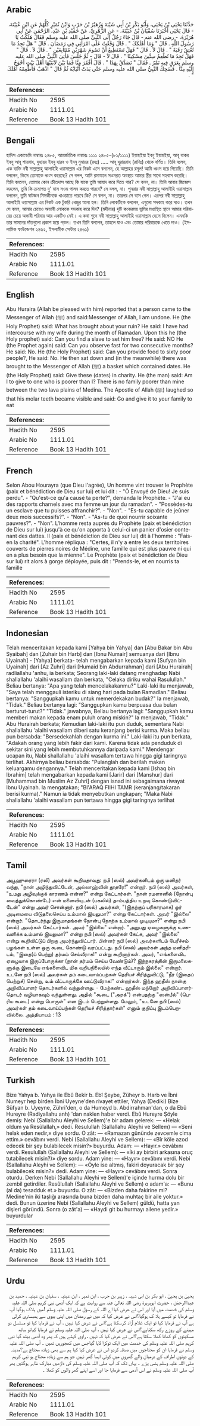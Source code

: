 ## Arabic


<div dir="rtl" lang="ar" style={{fontSize:'larger',backgroundColor:'#f8f9fa',padding:20}}>
حَدَّثَنَا يَحْيَى بْنُ يَحْيَى، وَأَبُو بَكْرِ بْنُ أَبِي شَيْبَةَ وَزُهَيْرُ بْنُ حَرْبٍ وَابْنُ نُمَيْرٍ كُلُّهُمْ عَنِ ابْنِ عُيَيْنَةَ، - قَالَ يَحْيَى أَخْبَرَنَا سُفْيَانُ بْنُ عُيَيْنَةَ، - عَنِ الزُّهْرِيِّ، عَنْ حُمَيْدِ بْنِ عَبْدِ، الرَّحْمَنِ عَنْ أَبِي هُرَيْرَةَ، - رضى الله عنه - قَالَ جَاءَ رَجُلٌ إِلَى النَّبِيِّ صلى الله عليه وسلم فَقَالَ هَلَكْتُ يَا رَسُولَ اللَّهِ ‏.‏ قَالَ ‏"‏ وَمَا أَهْلَكَكَ ‏"‏ ‏.‏ قَالَ وَقَعْتُ عَلَى امْرَأَتِي فِي رَمَضَانَ ‏.‏ قَالَ ‏"‏ هَلْ تَجِدُ مَا تُعْتِقُ رَقَبَةً ‏"‏ ‏.‏ قَالَ لاَ ‏.‏ قَالَ ‏"‏ فَهَلْ تَسْتَطِيعُ أَنْ تَصُومَ شَهْرَيْنِ مُتَتَابِعَيْنِ ‏"‏ ‏.‏ قَالَ لاَ ‏.‏ قَالَ ‏"‏ فَهَلْ تَجِدُ مَا تُطْعِمُ سِتِّينَ مِسْكِينًا ‏"‏ ‏.‏ قَالَ لاَ - قَالَ - ثُمَّ جَلَسَ فَأُتِيَ النَّبِيُّ صلى الله عليه وسلم بِعَرَقٍ فِيهِ تَمْرٌ ‏.‏ فَقَالَ ‏"‏ تَصَدَّقْ بِهَذَا ‏"‏ ‏.‏ قَالَ أَفْقَرَ مِنَّا فَمَا بَيْنَ لاَبَتَيْهَا أَهْلُ بَيْتٍ أَحْوَجُ إِلَيْهِ مِنَّا ‏.‏ فَضَحِكَ النَّبِيُّ صلى الله عليه وسلم حَتَّى بَدَتْ أَنْيَابُهُ ثُمَّ قَالَ ‏"‏ اذْهَبْ فَأَطْعِمْهُ أَهْلَكَ ‏"‏ ‏.‏
</div>
<div style={{backgroundColor:'#f8f9fa',padding:20, marginBottom: 10}}><table> <thead> <tr> <th>References:</th> <th></th> </tr> </thead> <tbody><tr><td>Hadith No</td><td>2595</td></tr><tr><td>Arabic No</td><td>1111.01</td></tr><tr><td>Reference</td><td>Book 13 Hadith 101</td></tr></tbody></table></div>

## Bengali


<div dir="ltr" lang="bn" style={{fontSize:'larger',backgroundColor:'#f8f9fa',padding:20}}>
হাদিস একাডেমি নাম্বারঃ ২৪৮৫, আন্তর্জাতিক নাম্বারঃ ১১১১ ২৪৮৫-(৮১/১১১১) ইয়াহইয়া ইবনু ইয়াহইয়া, আবূ বাকর ইবনু আবূ শায়বাহ, যুহায়র ইবনু হারব ও ইবনু নুমায়র (রহঃ) ..... আবূ হুরায়রাহ (রাযিঃ) থেকে বর্ণিত। তিনি বলেন, এক ব্যক্তি নবী সাল্লাল্লাহু আলাইহি ওয়াসাল্লাম এর নিকট এসে বললেন, হে আল্লাহর রসূল! আমি ধ্বংস হয়ে গিয়েছি। তিনি বললেন, কিসে তোমাকে ধ্বংস করেছে? সে বলল, আমি রমাযানে সওমরত অবস্থায় আমার স্ত্রীর সাথে সহবাস করেছি। তিনি বললেন, তোমার কোন ক্রীতদাস আছে কি যাকে তুমি আযাদ করে দিতে পার? সে বলল, না। তিনি আবার জিজ্ঞেস করলেন, তুমি কি ক্রমাগত দু' মাস সওম পালন করতে পারবে? সে বলল, না। পুনরায় নবী সাল্লাল্লাহু আলাইহি ওয়াসাল্লাম বললেন, তুমি ষাটজন মিসকীনকে খাওয়াতে পারবে কি? সে বলল, না। তারপর সে বসে গেল। এরপর নবী সাল্লাল্লাহু আলাইহি ওয়াসাল্লাম এর নিকট এক টুকরি খেজুর আনা হল। তিনি লোকটিকে বললেন, এগুলো সদকাহ করে দাও। তখন সে বলল, আমার চেয়েও অভাবী লোককে সদকাহ করে দিব? (মদীনার) দুটি কংকরময় ভূমির মধ্যস্থিত স্থানে আমার পরিবারের চেয়ে অভাবী পরিবার আর একটিও নেই। এ কথা শুনে নবী সাল্লাল্লাহু আলাইহি ওয়াসাল্লাম হেসে দিলেন। এমনকি তার সামনের দাঁতগুলো প্রকাশ হয়ে পড়ল। তখন তিনি বললেন, তাহলে যাও এবং তোমার পরিবারকে খেতে দাও। (ইসলামিক ফাউন্ডেশন ২৪৬২, ইসলামীক সেন্টার ২৪৬১)
</div>
<div style={{backgroundColor:'#f8f9fa',padding:20, marginBottom: 10}}><table> <thead> <tr> <th>References:</th> <th></th> </tr> </thead> <tbody><tr><td>Hadith No</td><td>2595</td></tr><tr><td>Arabic No</td><td>1111.01</td></tr><tr><td>Reference</td><td>Book 13 Hadith 101</td></tr></tbody></table></div>

## English


<div dir="ltr" lang="en" style={{fontSize:'larger',backgroundColor:'#f8f9fa',padding:20}}>
Abu Huraira (Allah be pleased with him) reported that a person came to the Messenger of Allah (ﷺ) and said:Messenger of Allah, I am undone. He (the Holy Prophet) said: What has brought about your ruin? He said: I have had intercourse with my wife during the month of Ramadan. Upon this he (the Holy prophet) said: Can you find a slave to set him free? He said: NO He (the Prophet again) said: Can you observe fast for two consecutive months? He said: No. He (the Holy Prophet) said: Can you provide food to sixty poor people?, He said: No. He then sat down and (in the meanwhile) there was brought to the Messenger of Allah (ﷺ) a basket which contained dates. He (the Holy Prophet) said: Give these (dates) in charity. He (the man) said: Am I to give to one who is poorer than I? There is no family poorer than mine between the two lava plains of Medina. The Apostle of Allah (ﷺ) laughed so that his molar teeth became visible and said: Go and give it to your family to eat
</div>
<div style={{backgroundColor:'#f8f9fa',padding:20, marginBottom: 10}}><table> <thead> <tr> <th>References:</th> <th></th> </tr> </thead> <tbody><tr><td>Hadith No</td><td>2595</td></tr><tr><td>Arabic No</td><td>1111.01</td></tr><tr><td>Reference</td><td>Book 13 Hadith 101</td></tr></tbody></table></div>

## French


<div dir="ltr" lang="fr" style={{fontSize:'larger',backgroundColor:'#f8f9fa',padding:20}}>
Selon Abou Hourayra (que Dieu l'agrée), Un homme vint trouver le Prophète (paix et bénédiction de Dieu sur lui) et lui dit : - "Ô Envoyé de Dieu! Je suis perdu". - "Qu'est-ce qu'a causé ta perte?", demanda le Prophète. - "J'ai eu des rapports charnels avec ma femme un jour du ramadan". - "Possèdes-tu un esclave que tu puisses affranchir?". - "Non". - "Es-tu capable de jeûner deux mois successifs?". - "Non". - "As-tu de quoi nourrir soixante pauvres?". - "Non". L'homme resta auprès du Prophète (paix et bénédiction de Dieu sur lui) jusqu'à ce qu'on apporta à celui-ci un panier d'osier contenant des dattes. Il (paix et bénédiction de Dieu sur lui) dit à l'homme : "Fais-en la charité". L'homme répliqua : "Certes, il n'y a entre les deux territoires couverts de pierres noires de Médine, une famille qui est plus pauvre ni qui en a plus besoin que la mienne". Le Prophète (paix et bénédiction de Dieu sur lui) rit alors à gorge déployée, puis dit : "Prends-le, et en nourris ta famille
</div>
<div style={{backgroundColor:'#f8f9fa',padding:20, marginBottom: 10}}><table> <thead> <tr> <th>References:</th> <th></th> </tr> </thead> <tbody><tr><td>Hadith No</td><td>2595</td></tr><tr><td>Arabic No</td><td>1111.01</td></tr><tr><td>Reference</td><td>Book 13 Hadith 101</td></tr></tbody></table></div>

## Indonesian


<div dir="ltr" lang="id" style={{fontSize:'larger',backgroundColor:'#f8f9fa',padding:20}}>
Telah menceritakan kepada kami [Yahya bin Yahya] dan [Abu Bakar bin Abu Syaibah] dan [Zuhair bin Harb] dan [Ibnu Numair] semuanya dari [Ibnu Uyainah] - [Yahya] berkata- telah mengabarkan kepada kami [Sufyan bin Uyainah] dari [Az Zuhri] dari [Humaid bin Abdurrahman] dari [Abu Hurairah] radliallahu 'anhu, ia berkata; Seorang laki-laki datang menghadap Nabi shallallahu 'alaihi wasallam dan berkata, "Celaka diriku wahai Rasulullah." Beliau bertanya: "Apa yang telah mencelakakanmu?" Laki-laki itu menjawab, "Saya telah menggauli isteriku di siang hari pada bulan Ramadlan." Beliau bertanya: "Sanggupkah kamu untuk memerdekakan budak?" Ia menjawab, "Tidak." Beliau bertanya lagi: "Sanggupkan kamu berpuasa dua bulan berturut-turut?" "Tidak." jawabnya, Beliau bertanya lagi: "Sanggupkah kamu memberi makan kepada enam puluh orang miskin?" Ia menjawab, "Tidak." Abu Hurairah berkata; Kemudian laki-laki itu pun duduk, sementara Nabi shallallahu 'alaihi wasallam diberi satu keranjang berisi kurma. Maka beliau pun bersabda: "Bersedekahlah dengan kurma ini." Laki-laki itu pun berkata, "Adakah orang yang lebih fakir dari kami. Karena tidak ada penduduk di sekitar sini yang lebih membutuhkannya daripada kami." Mendengar ucapan itu, Nabi shallallahu 'alaihi wasallam tertawa hingga gigi taringnya terlihat. Akhirnya beliau bersabda: "Pulanglah dan berilah makan keluargamu dengannya." Telah menceritakan kepada kami [Ishaq bin Ibrahim] telah mengabarkan kepada kami [Jarir] dari [Manshur] dari [Muhammad bin Muslim Az Zuhri] dengan isnad ini sebagaimana riwayat Ibnu Uyainah. Ia mengatakan; "BI'ARAQ FIIHI TAMR (keranjang/takaran berisi kurma)." Namun ia tidak menyebutkan ungkapan; "Maka Nabi shallallahu 'alaihi wasallam pun tertawa hingga gigi taringnya terlihat
</div>
<div style={{backgroundColor:'#f8f9fa',padding:20, marginBottom: 10}}><table> <thead> <tr> <th>References:</th> <th></th> </tr> </thead> <tbody><tr><td>Hadith No</td><td>2595</td></tr><tr><td>Arabic No</td><td>1111.01</td></tr><tr><td>Reference</td><td>Book 13 Hadith 101</td></tr></tbody></table></div>

## Tamil


<div dir="ltr" lang="ta" style={{fontSize:'larger',backgroundColor:'#f8f9fa',padding:20}}>
அபூஹுரைரா (ரலி) அவர்கள் கூறியதாவது: நபி (ஸல்) அவர்களிடம் ஒரு மனிதர் வந்து, "நான் அழிந்துவிட்டேன், அல்லாஹ்வின் தூதரே!" என்றார். நபி (ஸல்) அவர்கள், "உமது அழிவுக்குக் காரணம் என்ன?" என்று கேட்டார்கள். "நான் ரமளானில் (நோன்பு வைத்துக்கொண்டே) என் மனைவியுடன் (பகலில்) தாம்பத்திய உறவு கொண்டுவிட்டேன்" என்று அவர் சொன்னார். நபி (ஸல்) அவர்கள், "(இதற்குப் பரிகாரமாக) ஓர் அடிமையை விடுதலைசெய்ய உம்மால் இயலுமா?" என்று கேட்டார்கள். அவர் "இல்லை" என்றார். "தொடர்ந்து இருமாதங்கள் நோன்பு நோற்க உம்மால் முடியுமா?" என்று நபி (ஸல்) அவர்கள் கேட்டார்கள். அவர் "இல்லை" என்றார். "அறுபது ஏழைகளுக்கு உணவளிக்க உம்மால் இயலுமா?" என்று நபி (ஸல்) அவர்கள் கேட்க, அவர் "இல்லை" என்று கூறிவிட்டுப் பிறகு அமர்ந்துவிட்டார். பின்னர் நபி (ஸல்) அவர்களிடம் பேரீச்சம் பழங்கள் உள்ள ஒரு கூடை கொண்டு வரப்பட்டது. நபி (ஸல்) அவர்கள் அந்த மனிதரிடம், "இதை(ப் பெற்று) தர்மம் செய்வீராக!" என்று கூறினார்கள். அவர், "எங்களைவிட ஏழையாக இருப்போருக்கா (நான் தர்மம் செய்ய வேண்டும்)? இந்நகரத்தின் இருமலைகளுக்கு இடையே எங்களைவிட மிக வறியநிலையில் எந்த வீட்டாரும் இல்லை" என்றார். உடனே நபி (ஸல்) அவர்கள் தம் கடைவாய்ப்பற்கள் தெரியச் சிரித்துவிட்டு, "நீர் (இதைப் பெற்றுச்) சென்று, உம் வீட்டாருக்கே ஊட்டுவீராக!" என்றார்கள். இந்த ஹதீஸ் நான்கு அறிவிப்பாளர் தொடர்களில் வந்துள்ளது. - மேற்கண்ட ஹதீஸ் மற்றோர் அறிவிப்பாளர்தொடர் வழியாகவும் வந்துள்ளது. அதில் "கூடை ("அரக்") என்பதற்கு "ஸன்பீல்" (பெரிய கூடை) என்று பொருள்" என இடம் பெற்றுள்ளது. மேலும், "உடனே நபி (ஸல்) அவர்கள் தம் கடைவாய்ப்பற்கள் தெரியச் சிரித்தார்கள்" எனும் குறிப்பு இடம்பெறவில்லை. அத்தியாயம் : 13
</div>
<div style={{backgroundColor:'#f8f9fa',padding:20, marginBottom: 10}}><table> <thead> <tr> <th>References:</th> <th></th> </tr> </thead> <tbody><tr><td>Hadith No</td><td>2595</td></tr><tr><td>Arabic No</td><td>1111.01</td></tr><tr><td>Reference</td><td>Book 13 Hadith 101</td></tr></tbody></table></div>

## Turkish


<div dir="ltr" lang="tr" style={{fontSize:'larger',backgroundColor:'#f8f9fa',padding:20}}>
Bize Yahya b. Yahya ile Ebû Bekir b. Ebî Şeybe, Züheyr b. Harb ve İbni Numeyr hep birden İbni Uyeyne'den rivayet ettiler, Yahya (Dediki) Bize Süfyan b. Uyeyne, Zühri'den, o da Humeyd b. Abdirrahman'dan, o da Ebû Hureyre (Radiyallahu anh) 'dan naklen haber verdi. Ebû Hureyre Şöyle demiş: Nebi (Sallallahu Aleyhi ve Sellem)'e bir adam gelerek: — «Helak oldum ya Resûlallah,» dedi. Resulullah (Sallallahu Aleyhi ve Sellem) — «Seni helak eden nedir,» diye sordu. O zât: — «Ramazan gününde zevcemle cima ettim.» cevâbını verdi. Nebi (Sallallahu Aleyhi ve Sellem): — «Bîr köle azod edecek bir şey bulabilecek misin?» buyurdu. Adam: — «Hayır.» cevâbını verdi. Resulullah (Sallallahu Aleyhi ve Sellem): — «İki ay birbiri arkasına oruç tutabilecek misin?)» diye sordu. Adam yine: — «Hayır» cevâbını verdi. Nebi (Sallallahu Aleyhi ve Sellem): — «Öyle ise altmış, fakiri doyuracak bir şey bulabilecek misin?» dedi. Adam yine: — «Hayır» cevâbını verdi. Sonra oturdu. Derken Nebi (Sallallahu Aleyhi ve Sellem)'e içinde hurma dolu bir zembil getirdiler. Resûlullah (Sallallahu Aleyhi ve Sellem) o adam'a: — «Bunu (al da) tesadduk et.» buyurdu. O zât: — «Bizden daha fakirine mi? Medine'nin iki taşlığı arasında buna bizden daha muhtaç bir aile yoktur.» dedi. Bunun üzerine Nebi (Sallallahu Aleyhi ve Sellem) güldü, hatta yan dişleri göründü. Sonra (o zât'a) — «Haydi git bu hurmayı ailene yedir.» buyurdular
</div>
<div style={{backgroundColor:'#f8f9fa',padding:20, marginBottom: 10}}><table> <thead> <tr> <th>References:</th> <th></th> </tr> </thead> <tbody><tr><td>Hadith No</td><td>2595</td></tr><tr><td>Arabic No</td><td>1111.01</td></tr><tr><td>Reference</td><td>Book 13 Hadith 101</td></tr></tbody></table></div>

## Urdu


<div dir="rtl" lang="ur" style={{fontSize:'larger',backgroundColor:'#f8f9fa',padding:20}}>
یحییٰ بن یحییٰ ، ابو بکر بن ابی شیبہ ، زہیر بن حرب ، ابن نمیر ، ابن عینیہ ، سفیان بن عینیہ ، حمید بن عبداالرحمٰن ، حضرت ابوہریرۃ رضی اللہ تعالیٰ عنہ سے روایت ہے کہ ایک آدمی نبی کریم صلی اللہ علیہ وسلم کی خدمت میں آیا اور اس نے عرض کیا اے اللہ کے رسول صلی اللہ علیہ وسلم !میں ہلاک ہوگیا آپ نے فرمایا تو کیسے ہلا ک ہوگیا؟اس نے عرض کیا کہ میں نے رمضان میں اپنی بیوی سے ہمبستری کرلی ہے آپ نے فرمایا کیا تو ایک غلام آزاد کرسکتا ہے؟اس نے عرض کیا نہیں ، آپ نے فرمایا کیا تو مسلسل دو مہینے کے روزے رکھ سکتاہے؟اس نے عرض کیا نہیں ، آپ صلی اللہ علیہ وسلم نے فرمایا کیاتو ساٹھ مسکینوں کو کھانا کھلا سکتا ہے؟اس نے عرض کیا کہ نہیں ، راوی کہتے ہیں کہ پھر وہ آدمی بیٹھ گیا نبی کریم صلی اللہ علیہ وسلم کی خدمت میں ایک ٹوکرا لایا گیاجس میں کھجوریں تھیں ۔ آپ صلی اللہ علیہ وسلم نے فرمایا ان کو محتاجوں میں صدقہ کردو اس نے عرض کیا کیا ہم سے بھی زیادہ محتاج ہے؟مدینہ کے دونوں اطراف کے درمیان والے گھروں میں کوئی ایسا گھر نہیں جو ہم سے زیادہ محتاج ہو نبی کریم صلی اللہ علیہ وسلم ہنس پڑے ۔ یہاں تک کہ آپ صلی اللہ علیہ وسلم کی داڑھیں مبارک ظاہر ہوگئیں پھر آپ صلی اللہ علیہ وسلم نے اس آدمی سے فرمایا جا اور اسے اپنے گھر والوں کو کھلا ۔
</div>
<div style={{backgroundColor:'#f8f9fa',padding:20, marginBottom: 10}}><table> <thead> <tr> <th>References:</th> <th></th> </tr> </thead> <tbody><tr><td>Hadith No</td><td>2595</td></tr><tr><td>Arabic No</td><td>1111.01</td></tr><tr><td>Reference</td><td>Book 13 Hadith 101</td></tr></tbody></table></div>